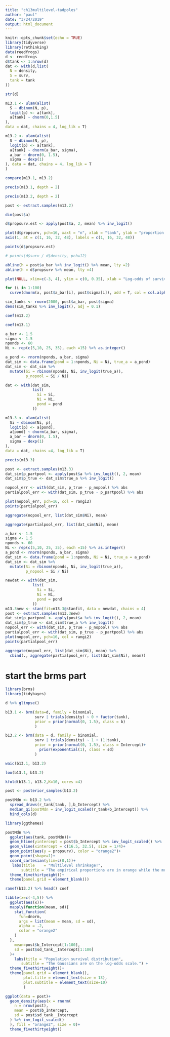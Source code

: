 ```yaml
---
title: "ch13multilevel-tadpoles"
author: "paul"
date: "3/24/2019"
output: html_document
---
```


```r
knitr::opts_chunk$set(echo = TRUE)
library(tidyverse)
library(rethinking)
data(reedfrogs)
d <- reedfrogs
d$tank <- 1:nrow(d)
dat <- with(d,list(
  N = density,
  S = surv,
  tank = tank
))
```
```r
str(d)
```

```r
m13.1 <- ulam(alist(
  S ~ dbinom(N, p),
  logit(p) <- a[tank],
  a[tank] ~ dnorm(0,1.5)
),
data = dat, chains = 4, log_lik = T)
```
```r
m13.2 <- ulam(alist(
  S ~ dbinom(N, p),
  logit(p) <- a[tank],
  a[tank] ~ dnorm(a_bar, sigma),
  a_bar ~ dnorm(0, 1.5),
  sigma ~ dexp(1)
), data = dat, chains = 4, log_lik = T
)
```

```r
compare(m13.1, m13.2)
```
```r
precis(m13.1, depth = 2)
```

```r
precis(m13.2, depth = 2)
```

```r
post <- extract.samples(m13.2)
```
```r
dim(post$a)
```

```r
d$propsurv.est <- apply(post$a, 2, mean) %>% inv_logit()
```
```r
plot(d$propsurv, pch=16, xaxt = "n", xlab = "tank", ylab = "proportion of survival", col = rangi2)
axis(1, at = c(1, 16, 32, 48), labels = c(1, 16, 32, 48))

points(d$propsurv.est)

# points(d$surv / d$density, pch=12)

abline(h = post$a_bar %>% inv_logit() %>% mean, lty =2)
abline(h = d$propsurv %>% mean, lty =4)
```

```r
plot(NULL, xlim=c(-3, 4), ylim = c(0, 0.35), xlab = "Log-odds of survival", ylab = "Density")

for (i in 1:100)
  curve(dnorm(x, post$a_bar[i], post$sigma[i]), add = T, col = col.alpha("black",.2))

sim_tanks <- rnorm(2000, post$a_bar, post$sigma)
dens(sim_tanks %>% inv_logit(), adj = 0.1)
```
```r
coef(m13.2)
```
```r
coef(m13.1)
```
```r
a_bar <- 1.5
sigma <- 1.5
nponds <- 60
Ni <- rep(c(5,10, 25, 35), each =15) %>% as.integer()
```
```r
a_pond <- rnorm(nponds, a_bar, sigma)
dat_sim <- data.frame(pond = 1:nponds, Ni = Ni, true_a = a_pond)
dat_sim <- dat_sim %>% 
  mutate(Si = rbinom(nponds, Ni, inv_logit(true_a)),
         p_nopool = Si / Ni)

dat <- with(dat_sim,
            list(
              Si = Si,
              Ni = Ni,
              pond = pond
            ))
```
```r
m13.3 <- ulam(alist(
  Si ~ dbinom(Ni, p),
  logit(p) <- a[pond],
  a[pond] ~ dnorm(a_bar, sigma),
  a_bar ~ dnorm(0, 1.5),
  sigma ~ dexp(1)
),
data = dat, chains =4, log_lik = T)
```

```r
precis(m13.3)
```

```r
post <- extract.samples(m13.3)
dat_sim$p_partpool <- apply(post$a %>% inv_logit(), 2, mean)
dat_sim$p_true <- dat_sim$true_a %>% inv_logit()
```
```r
nopool_err <- with(dat_sim, p_true - p_nopool) %>% abs
partialpool_err <- with(dat_sim, p_true - p_partpool) %>% abs
```
```r
plot(nopool_err, pch=16, col = rangi2)
points(partialpool_err)
```
```r
aggregate(nopool_err, list(dat_sim$Ni), mean)
```

```r
aggregate(partialpool_err, list(dat_sim$Ni), mean)
```
```r
a_bar <- 1.5
sigma <- 1.5
nponds <- 60
Ni <- rep(c(5,10, 25, 35), each =15) %>% as.integer()
a_pond <- rnorm(nponds, a_bar, sigma)
dat_sim <- data.frame(pond = 1:nponds, Ni = Ni, true_a = a_pond)
dat_sim <- dat_sim %>% 
  mutate(Si = rbinom(nponds, Ni, inv_logit(true_a)),
         p_nopool = Si / Ni)

newdat <- with(dat_sim,
            list(
              Si = Si,
              Ni = Ni,
              pond = pond
            ))
m13.3new <- stan(fit=m13.3@stanfit, data = newdat, chains = 4)
post <- extract.samples(m13.3new)
dat_sim$p_partpool <- apply(post$a %>% inv_logit(), 2, mean)
dat_sim$p_true <- dat_sim$true_a %>% inv_logit()
nopool_err <- with(dat_sim, p_true - p_nopool) %>% abs
partialpool_err <- with(dat_sim, p_true - p_partpool) %>% abs
plot(nopool_err, pch=16, col = rangi2)
points(partialpool_err)

```
```r

aggregate(nopool_err, list(dat_sim$Ni), mean) %>% 
  cbind(., aggregate(partialpool_err, list(dat_sim$Ni), mean))

```
# start the brms part
```r
library(brms)
library(tidybayes)
```
```r
d %>% glimpse()
```

```r
b13.1 <- brm(data=d, family = binomial,
             surv | trials(density) ~ 0 + factor(tank),
             prior = prior(normal(0, 1.5), class = b)
             )
```
```r
b13.2 <- brm(data = d, family = binomial,
             surv | trials(density) ~ 1 + (1|tank),
             prior = prior(normal(0, 1.5), class = Intercept)+
               prior(exponential(1), class = sd)
             )
```

```r
waic(b13.1, b13.2)
```
```r
loo(b13.1, b13.2)
```
```r
kfold(b13.1, b13.2,K=10, cores =4)
```

```r
post <- posterior_samples(b13.2)
```

```r
postMdn <- b13.2 %>% 
  spread_draws(r_tank[tank, ],b_Intercept) %>% 
  median_qi(postMdn = inv_logit_scaled(r_tank+b_Intercept)) %>% 
  bind_cols(d) 
```

```r
library(ggthemes)
```
```r
postMdn %>% 
  ggplot(aes(tank, postMdn))+
  geom_hline(yintercept = post$b_Intercept %>% inv_logit_scaled() %>%  median, lty =2, size = 1/4)+
  geom_vline(xintercept = c(16.5, 32.5), size = 1/4)+
  geom_point(aes(y = propsurv), color = "orange2")+
  geom_point(shape=1)+
  coord_cartesian(ylim=c(0,1))+
   labs(title    = "Multilevel shrinkage!",
       subtitle = "The empirical proportions are in orange while the model-\nimplied proportions are the black circles. The dashed line is\nthe model-implied average survival proportion.") +
  theme_fivethirtyeight()+
  theme(panel.grid = element_blank())
```

```r
ranef(b13.2) %>% head() coef
```

```r
tibble(x=c(-4,5)) %>% 
  ggplot(aes(x))+
  mapply(function(mean, sd){
    stat_function(
      fun=dnorm,
      args = list(mean = mean, sd = sd),
      alpha = .2,
      color = "orange2"
    )
  },
    mean=post$b_Intercept[1:100],
    sd = post$sd_tank__Intercept[1:100]
  )+
    labs(title = "Population survival distribution",
       subtitle = "The Gaussians are on the log-odds scale.") +
  theme_fivethirtyeight()+
  theme(panel.grid = element_blank(),
        plot.title = element_text(size = 13),
        plot.subtitle = element_text(size=10)
        )
```
```r
ggplot(data = post)+
  geom_density(aes(x = rnorm(
    n = nrow(post),
    mean = post$b_Intercept,
    sd = post$sd_tank__Intercept
  ) %>% inv_logit_scaled()
  ), fill = "orange2", size = 0)+
  theme_fivethirtyeight()
```

